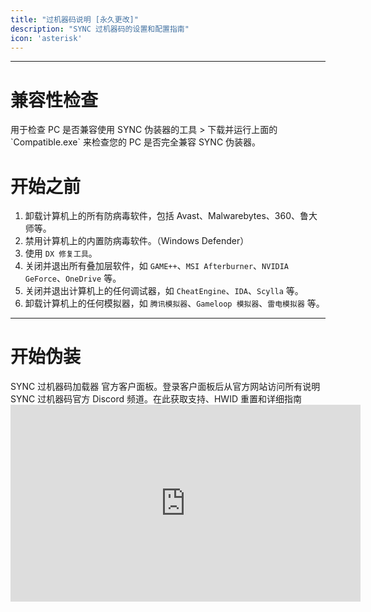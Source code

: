 ```yaml
---
title: "过机器码说明 [永久更改]"
description: "SYNC 过机器码的设置和配置指南"
icon: 'asterisk'
---
```

---
# 兼容性检查
<Card title="SYNC 兼容性检查工具" href="https://sync.top/compatibility.exe" icon="download">
    用于检查 PC 是否兼容使用 SYNC 伪装器的工具
</Card>
> 下载并运行上面的 `Compatible.exe` 来检查您的 PC 是否完全兼容 SYNC 伪装器。

# 开始之前
1. 卸载计算机上的所有防病毒软件，包括 Avast、Malwarebytes、360、鲁大师等。  
2. 禁用计算机上的内置防病毒软件。（Windows Defender）
3. 使用 `DX 修复工具`。
4. 关闭并退出所有叠加层软件，如 `GAME++`、`MSI Afterburner`、`NVIDIA GeForce`、`OneDrive` 等。  
5. 关闭并退出计算机上的任何调试器，如 `CheatEngine`、`IDA`、`Scylla` 等。
6. 卸载计算机上的任何模拟器，如 `腾讯模拟器`、`Gameloop 模拟器`、`雷电模拟器` 等。

---

# 开始伪装

<CardGroup cols={2}>
<Card title="下载伪装器" icon="download" href="https://sync.top/loader.exe">
    SYNC 过机器码加载器
  </Card>
  <Card title="客户面板" icon="discord" href="https://sync.top/customer">
    官方客户面板。登录客户面板后从官方网站访问所有说明
  </Card>
  <Card title="SYNC 伪装器官方 Discord" icon="discord" href="https://discord.gg/xbfTF4h6Cs">
    SYNC 过机器码官方 Discord 频道。在此获取支持、HWID 重置和详细指南
  </Card>
</CardGroup>
<br/>
<iframe 
  width="560" 
  height="315" 
  src="https://www.youtube.com/embed/WGYLa0ZuFUE" 
  title="YouTube video player" 
  frameborder="0" 
  allow="accelerometer; autoplay; clipboard-write; encrypted-media; gyroscope; picture-in-picture" 
  allowfullscreen
></iframe>